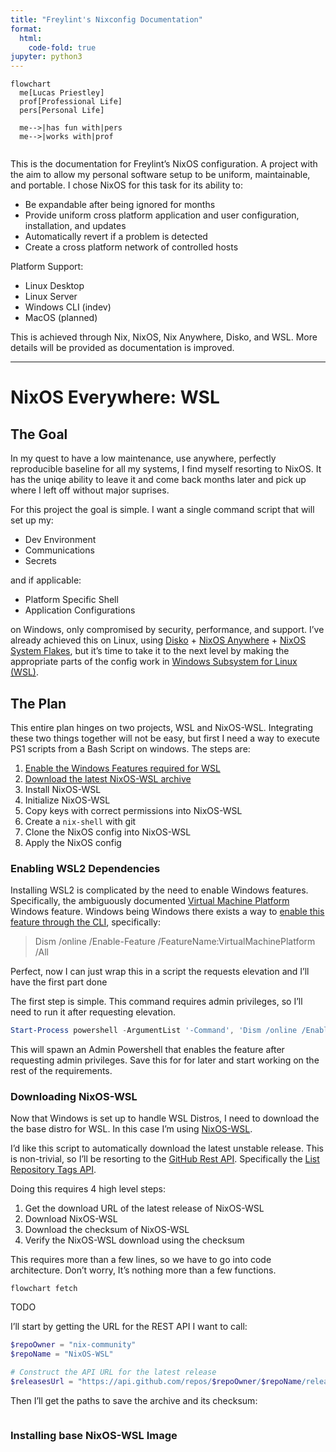 ```yaml
---
title: "Freylint's Nixconfig Documentation"
format:
  html:
    code-fold: true
jupyter: python3
---
```


```mermaid
flowchart
  me[Lucas Priestley]
  prof[Professional Life]
  pers[Personal Life]

  me-->|has fun with|pers
  me-->|works with|prof
  
```

This is the documentation for Freylint's NixOS configuration. A project with the aim to allow my personal software setup to be uniform, maintainable, and portable. I chose NixOS for this task for its ability to:

-   Be expandable after being ignored for months
-   Provide uniform cross platform application and user configuration, installation, and updates
-   Automatically revert if a problem is detected
-   Create a cross platform network of controlled hosts

Platform Support:

-   Linux Desktop
-   Linux Server
-   Windows CLI (indev)
-   MacOS (planned)

This is achieved through Nix, NixOS, Nix Anywhere, Disko, and WSL. More details will be provided as documentation is improved.

------------------------------------------------------------------------

# NixOS Everywhere: WSL

## The Goal

In my quest to have a low maintenance, use anywhere, perfectly reproducible baseline for all my systems, I find myself resorting to NixOS. It has the uniqe ability to leave it and come back months later and pick up where I left off without major suprises.

For this project the goal is simple. I want a single command script that will set up my:

-   Dev Environment
-   Communications
-   Secrets

and if applicable:

-   Platform Specific Shell
-   Application Configurations

on Windows, only compromised by security, performance, and support. I've already achieved this on Linux, using [Disko](https://github.com/nix-community/disko) + [NixOS Anywhere](https://github.com/nix-community/nixos-anywhere) + [NixOS System Flakes](https://www.tweag.io/blog/2020-07-31-nixos-flakes/), but it's time to take it to the next level by making the appropriate parts of the config work in [Windows Subsystem for Linux (WSL)](https://learn.microsoft.com/en-us/windows/wsl/).

## The Plan

This entire plan hinges on two projects, WSL and NixOS-WSL. Integrating these two things together will not be easy, but first I need a way to execute PS1 scripts from a Bash Script on windows. The steps are:

1.  [Enable the Windows Features required for WSL](#enabling-wsl2-dependencies)
2.  [Download the latest NixOS-WSL archive](#downloading-nixos-wsl)
3.  Install NixOS-WSL
4.  Initialize NixOS-WSL
5.  Copy keys with correct permissions into NixOS-WSL
6.  Create a `nix-shell` with git
7.  Clone the NixOS config into NixOS-WSL
8.  Apply the NixOS config

### Enabling WSL2 Dependencies {#enabling-wsl2-dependencies}

Installing WSL2 is complicated by the need to enable Windows features. Specifically, the ambiguously documented [Virtual Machine Platform](https://learn.microsoft.com/en-us/virtualization/hyper-v-on-windows/) Windows feature. Windows being Windows there exists a way to [enable this feature through the CLI](https://learn.microsoft.com/en-us/windows-hardware/manufacture/desktop/enable-or-disable-windows-features-using-dism?view=windows-11), specifically:

> Dism /online /Enable-Feature /FeatureName:VirtualMachinePlatform /All

Perfect, now I can just wrap this in a script the requests elevation and I'll have the first part done

The first step is simple. This command requires admin privileges, so I'll need to run it after requesting elevation.

``` ps1
Start-Process powershell -ArgumentList '-Command', 'Dism /online /Enable-Feature /FeatureName:VirtualMachinePlatform /All' -NoNewWindow -Verb RunAs
```

This will spawn an Admin Powershell that enables the feature after requesting admin privileges. Save this for for later and start working on the rest of the requirements.

### Downloading NixOS-WSL {#downloading-nixos-wsl}

Now that Windows is set up to handle WSL Distros, I need to download the the base distro for WSL. In this case I'm using [NixOS-WSL](https://github.com/nix-community/NixOS-WSL).

I'd like this script to automatically download the latest unstable release. This is non-trivial, so I'll be resorting to the [GitHub Rest API](https://docs.github.com/en/rest?apiVersion=2022-11-28). Specifically the [List Repository Tags API](https://docs.github.com/en/rest/repos/repos?apiVersion=2022-11-28#list-repository-tags).

Doing this requires 4 high level steps:

1.  Get the download URL of the latest release of NixOS-WSL
2.  Download NixOS-WSL
3.  Download the checksum of NixOS-WSL
4.  Verify the NixOS-WSL download using the checksum

This requires more than a few lines, so we have to go into code architecture. Don't worry, It's nothing more than a few functions.

```mermaid
flowchart fetch
```

TODO

I'll start by getting the URL for the REST API I want to call:

``` ps1
$repoOwner = "nix-community"
$repoName = "NixOS-WSL"

# Construct the API URL for the latest release
$releasesUrl = "https://api.github.com/repos/$repoOwner/$repoName/releases/latest"
```

Then I'll get the paths to save the archive and its checksum:

``` ps1
```

### Installing base NixOS-WSL Image
